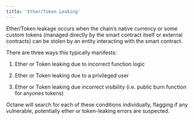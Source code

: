 ```yaml
---
title: 'Ether/Token Leaking'
---
```


Ether/Token leakage occurs when the chain’s native currency or some custom tokens (managed directly by the smart contract itself or external contracts) can be stolen by an entity interacting with the smart contract.

There are three ways this typically manifests:

1. Ether or Token leaking due to incorrect function logic

2. Ether or Token leaking due to a privileged user

3. Ether or Token leaking due incorrect visibility (i.e. public burn function for anyones tokens)

Octane will search for each of these conditions individually, flagging if any vulnerable, potentially ether or token-leaking errors are suspected.
